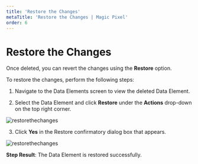 ---
title: 'Restore the Changes'
metaTitle: 'Restore the Changes | Magic Pixel'
order: 6
---

# Restore the Changes

Once deleted, you can revert the changes using the **Restore** option. 

To restore the changes, perform the following steps:

1. Navigate to the Data Elements screen to view the deleted Data Element.

2. Select the Data Element and click **Restore** under the **Actions** drop-down on the top right corner.

![restorethechanges](/images/dataelementsimages/restore.png)

3.	Click **Yes** in the Restore confirmatory dialog box that appears.

![restorethechanges](/images/dataelementsimages/restoreconfirmatory.png)

**Step Result**: The Data Element is restored successfully.

